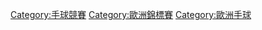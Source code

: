 {{Catmore}}
[[Category:手球競賽|Category:手球競賽]]
[[Category:歐洲錦標賽|Category:歐洲錦標賽]]
[[Category:歐洲手球|Category:歐洲手球]]